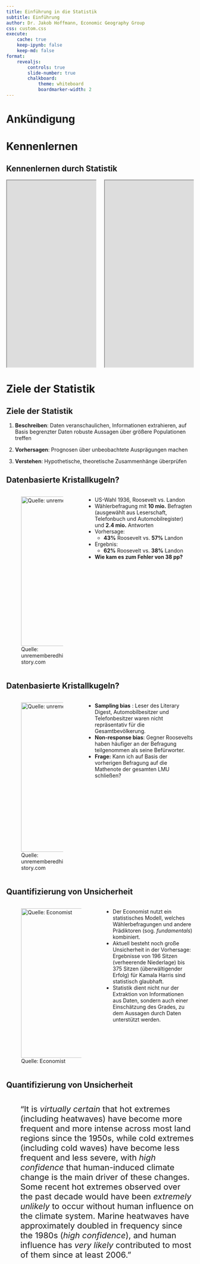 ```yaml
---
title: Einführung in die Statistik
subtitle: Einführung
author: Dr. Jakob Hoffmann, Economic Geography Group
css: custom.css
execute:
    cache: true
    keep-ipynb: false
    keep-md: false
format:
    revealjs:
        controls: true
        slide-number: true
        chalkboard:
            theme: whiteboard
            boardmarker-width: 2
---
```


# Ankündigung

# Kennenlernen

## Kennenlernen durch Statistik

::::: columns
::: {.column width="50%"}
<iframe width="780" height="500" src="https://surveys.eggroup-lmu.de/statlecture/wohnort" title="Survey preview"> </iframe>
:::

::: {.column width="50%"}
<iframe width="780" height="500" src="https://surveys.eggroup-lmu.de/statlecture/wohnort/qr" title="Survey link"> </iframe>
:::
:::::

##  {background-iframe="https://surveys.eggroup-lmu.de/statlecture/wohnort/getuptime" background-interactive="true" data-preload="true"}

##  {background-iframe="https://surveys.eggroup-lmu.de/statlecture/wohnort/map" background-interactive="true" data-preload="true"}

##  {background-iframe="https://surveys.eggroup-lmu.de/statlecture/wohnort/hist" background-interactive="true" data-preload="true"}

##  {background-iframe="https://surveys.eggroup-lmu.de/statlecture/wohnort/scatter-time" background-interactive="true" data-preload="true"}

##  {background-iframe="https://surveys.eggroup-lmu.de/statlecture/wohnort/scatter" background-interactive="true" data-preload="true"}

##  {background-iframe="https://surveys.eggroup-lmu.de/statlecture/wohnort/boxplot" background-interactive="true" data-preload="true"}


# Ziele der Statistik

## Ziele der Statistik

1. **Beschreiben**: Daten veranschaulichen, Informationen extrahieren, auf Basis begrenzter Daten robuste Aussagen über größere Populationen treffen

2. **Vorhersagen**: Prognosen über unbeobachtete Ausprägungen machen

3. **Verstehen**: Hypothetische, theoretische Zusammenhänge überprüfen


## Datenbasierte Kristallkugeln? {.smaller}

::::: columns
::: {.column width="40%"}
![Quelle: unrememberedhistory.com](https://unrememberedhistory.com/wp-content/uploads/2016/02/album11.jpg){.shadow height="400px"}
:::

::: {.column width="60%"}
-   US-Wahl 1936, Roosevelt vs. Landon
-   Wählerbefragung mit **10 mio.** Befragten (ausgewählt aus Leserschaft, Telefonbuch und Automobilregister) und **2.4
    mio.** Antworten
-   Vorhersage:
    - **43%** Roosevelt vs. **57%** Landon
- Ergebnis:
    - **62%** Roosevelt vs. **38%** Landon
-   **Wie kam es zum Fehler von 38 pp?**
:::
:::::

## Datenbasierte Kristallkugeln? {.smaller}

::::: columns
::: {.column width="40%"}
![Quelle: unrememberedhistory.com](https://unrememberedhistory.com/wp-content/uploads/2016/02/album11.jpg){.shadow height="400px"}
:::

::: {.column width="60%"}
- **Sampling bias** : Leser des Literary Digest, Automobilbesitzer und
  Telefonbesitzer waren nicht repräsentativ für die Gesamtbevölkerung.
- **Non-response bias**: Gegner Roosevelts haben häufiger an der
  Befragung teilgenommen als seine Befürworter.
- **Frage:** Kann ich auf Basis der vorherigen Befragung auf die Mathenote der gesamten LMU schließen?
:::
:::::

## Quantifizierung von Unsicherheit {.smaller}

::::: columns
::: {.column width="50%"}
![Quelle: Economist](/images/us-economist-prediction.png){.shadow height="400px"}
:::

::: {.column width="50%"}
- Der Economist nutzt ein statistisches Modell, welches Wählerbefragungen und andere Prädiktoren (sog. *fundamentals*) kombiniert.
- Aktuell besteht noch große Unsicherheit in der Vorhersage: Ergebnisse von 196 Sitzen (verheerende Niederlage) bis 375 Sitzen (überwältigender Erfolg) für Kamala Harris sind statistisch glaubhaft.
- Statistik dient nicht nur der Extraktion von Informationen aus Daten, sondern auch einer Einschätzung des Grades, zu dem Aussagen durch Daten unterstützt werden.
:::
:::::


## Quantifizierung von Unsicherheit {.smaller}

::::: columns
::: {.column width="50%"}
![Quelle: Guidance Note for Lead Authors of the IPCC Fifth Assessment Report on Consistent Treatment of Uncertainties](/images/uncertainty-wording.png){.shadow height="400px"}
:::
::: {.column width="50%" style="font-size: 22px;"}
"It is *virtually certain* that hot extremes (including heatwaves) have become more frequent and more intense across most land regions since the 1950s, while cold extremes (including cold waves) have become less frequent and less severe, with *high confidence* that human-induced climate change is the main driver of these changes. Some recent hot extremes observed over the past decade would have been *extremely unlikely* to occur without human influence on the climate system. Marine heatwaves have approximately doubled in frequency since the 1980s (*high confidence*), and human influence has *very likely* contributed to most of them since at least 2006."
:::
:::::


## Was wäre wenn...? {.smaller}

::::: columns
::: {.column width="60%"}
![Quelle: Born et al. 2019](images/brexit.png){.shadow height="400px"}
:::

::: {.column width="40%"}
-   Frage: Hat der Brexit der britischen Wirtschaft geschadet?
-   Synthetic control: Tatsächliche Entwicklung der Wirtschaft
    [(blau)]{style="color: blue"} vs. hypothetische Entwicklung ohne
    Brexit [(rot)]{style="color: red"}
-   Bis Ende 2018 ist ein geschätzter Outputverlust von 1.7 pp bis 2.5
    pp entstanden.
:::
:::::


# Statistik und Geographie

##  {background-iframe="https://surveys.eggroup-lmu.de/statlecture/wohnort/density" background-interactive="true" data-preload="true"}

## Wo erfindet Europa? {.smaller}

![Quelle: Eigene Darstellung](images/figure-map-inventors.png){.shadow}

## Die Politische Karte Deutschlands

::::: columns
::: {.column width="40%"}
![Quelle: Zeit.de](https://interactive.zeit.de/2021/wahl-btw-gemeindekarte/static/btw21.26c6ec590e3e34a06a4854b0b243e24d.cached.png){.shadow}
:::

::: {.column width="60%"}
- Ein Blick auf die Karte suggeriert, dass ein erheblicher Anteil
  Deutschlands AfD wählt.
- Thüringen beheimatet **2,5%** der deutschen Bevölkerung, Sachsen **4,8%**.
- Karten können trügerisch sein, da Bevölkerung selten proportional zu Fläche ist.
:::
:::::

## Multiskalarität und Aggregation {.smaller}
::::: columns
::: {.column width="55%"}
:::::: {.card}
```r
#| fig-width: 6
#| fig-height: 5.625
#| class-output: card

library(eurostat)
library(dplyr)
library(stringr)
library(ggplot2)
library(ggthemes)

theme_set(theme_tufte(base_family = "Arial"))

theme_update(
  axis.title.x = element_text(hjust = 0.99),
  axis.title.y = element_text(hjust = 0.99),
  plot.title = element_text(face = "bold"),
  plot.caption = element_text(face="italic"),
  strip.text.x = element_text(hjust = 0.01, face = "bold"),
  strip.text.y = element_text(vjust = 0.01, face = "bold"),
  legend.position = "top",
  legend.justification.top = "left"
)

filters_pop <- list(time = 2000:2024, geo = c("DE", "DE212", "DED42"), sex = "T", age = "TOTAL")
popdata <- get_eurostat("demo_r_pjangrp3", filters = filters_pop)
popdata |> 
    group_by(geo) |>
    mutate(perc = (values / first(values)) * 100) |>
    transform(geo = factor(geo, labels=c("Deutschland", "München", "Erzgebirgkreis"), levels=c("DE", "DE212", "DED42"))) |> 
    ggplot(aes(x=time, y=perc, color=geo)) +
    geom_line(linewidth=1.5) +
    geom_hline(yintercept=100, linetype="dashed") +
    scale_color_tableau() +
    labs(
        title = "Bevölkerungsentwicklung in Deutschland",
        subtitle = "Gesamtentwicklung und ausgewählte Kreise",
        y="Bevölkerung (2014 = 100%)", x="", color="", 
        caption="Datenquelle: Eurostat")
```
::::::
:::
::: {.column width="45%"}
- Geographie betrachtet räumliche Eigenschaften auf unterschiedlichen Auflösungsebenen.
- Statistische Eigenschaften von Aggregaten können nicht automatisch auf deren Mitglieder übertragen werden (z.B. Regionen in Ländern, Personen in Regionen).
- Was ist die 'richtige' Aggregatsebene?
- Später im Kurs: **Aggregation Bias** und die **Ecological Fallacy**
:::
:::::

## Räumliche Autokorrelation {.smaller}

Einkommsensverteilung in deutschen Großstädten (<span class="arrow-up">&#x2191;</span> <span class="arrow-down">&#x2193;</span>)

::::: columns
::: {.column width="50%"}
![Einkommen in München (Quelle: Zeit.de)](https://interactive.zeit.de/g/2022/stadtdaten/static/assets/09162000.5ef64850.png){.shadow}
:::
::: {.column width="50%"}
![Einkommen in Köln (Quelle: Zeit.de)](https://interactive.zeit.de/g/2022/stadtdaten/static/assets/koeln-closeup.ad0efbdb.png){.shadow}
:::
:::::

## Statistik und Geographie {.smaller}

::::: columns
::: {.column width="50%"}
![Quelle: Wikimedia Commons](https://upload.wikimedia.org/wikipedia/commons/c/c7/Snow-cholera-map.jpg){.shadow}
:::
::: {.column width="50%"}
- Neben physikalischen Raummerkmalen sind auch die meisten sozial- und wirtschaftswissenschaftlichen Merkmale räumlich verortet.
- Geographie interessiert sich für die räumliche Konfiguration bzw. Verteilung physikalischer / gesellschaftlicher Merkmale.
- Die räumliche Anordnung von Beobachtungen erschwert deren statistische Analyse, selbst wenn deren Verteilung nicht direkt von Interesse ist.
:::
:::::


# Organisatorisches

## Diese Veranstaltung {.smaller}

::::: columns
::: {.column width="40%"}
![](images/syllabus.png){.lightbox .shadow}
[**Moodle PW**: S1DTF9W](https://moodle.lmu.de/enrol/index.php?id=11572)
:::
::: {.column width="60%"}
- **Ablauf:** 2 x 40 min, 10 min Pause
- **Lernziel** 
    - Verständnis der Ziele und Funktionsweisen geläufiger statistischer Verfahren
    - Interpretations- und Kritikfähigkeit statistischer Befunde und Forschungsdesigns
- **Inhalte**
    - Numerische und visuelle Verfahren der deskriptiven Statistik
    - Grundlagen der Inferenzstatistik und der statistischen Modellierung
:::
:::::

## Übung zur Vorlesung {.smaller}

::::: columns
::: {.column width="40%"}
![](images/logos-tools.png){.shadow}
:::
::: {.column width="60%"}
- Ein erheblicher Teil statistischer Praxis liegt in der Aufbereitung von Daten. Die Übung macht Studierende mit der Anwendung statistischer Verfahren *und* dem Umgang mit Daten vertraut.
- Der Besuch der Übung ist nicht optional - nur die Vorlesung zu besuchen ist so sinnvoll wie ein Führerschein ohne Fahrpraxis.
- Geographen setzen auf eine Vielzahl an Softwaretools (Spezialsoftware wie `SPSS` [Übung], Programmiersprachen wie `R`, `Python` oder `Julia`, oder Datenbankmanagementsysteme wie `DuckDB`).
:::
:::::


## Leistungsnachweis {.smaller}

::::: columns
::: {.column width="55%"}
<div class ="card">
<h3 style="font-size: 20px">
    Welche der folgenden Aussagen ist richtig? Bei einer rechtsschiefen Verteilung ist der Median...
</h3>
<ul class="examlist">
    <li>immer kleiner als das arithmetische Mittel</li>
    <li>immer größer als das arithmetische Mittel</li>
    <li>immer gleich groß wie das arithmetische Mittel</li>
    <li>mal größer und mal kleiner als das arithmetische Mittel</li>
</ul>
</div>
:::
::: {.column width="45%"}
- Die Vorlesung wird durch eine **Klausur** am letzten Vorlesungstermin (27. Januar) abgeschlossen.
- Die Klausur prüft Kenntnisse der **Vorlesungs- und der Übungsinhalte** mittels eines Single-Choice-Verfahrens.
- Single-Choice: Auswahlverfahren, bei dem **exakt eine** Option richtig ist.
:::
:::::


# Lernmaterialien

## Lehrbuch

::::: columns
::: {.column width="50%"}
![](https://www.utb.de/cms/asset/e97ac5f1-38bf-4645-a0ed-16ec6816a264/9783838549330.cover.jpg){.shadow height="550px"}
:::
::: {.column width="50%"}
- Aktuelles Lehrbuch in deutscher Sprache
- Fachbezug zur Geographie
- Breite Abdeckung der Grundlagen
:::
:::::


## Datenvisualisierung

::::: columns
::: {.column width="50%"}
![](https://socviz.co/assets/dv-cover-pupress.jpg){.shadow height="550px"}
:::

::: {.column width="50%"}
-   Einführung in die statistische Visualisierung mit R
-   Viele sozialwissenschaftliche Beispiele
-   Online verfügbar unter: <https://socviz.co/>
:::
:::::

## Regressionsanalyse

::::: columns
::: {.column width="50%"}
![](https://www.book2look.com/BookContent/FlipBooks/AhkBODX6iT_assets/images/AhkBODX6iT_Zoom.webp){.shadow height="550px"}
:::

::: {.column width="50%"}
-   Umfassende und moderne Einführung in die Regressionsanalyse
-   Viele sozial- und politikwissenschaftliche Anwendungsbeispiele in R
-   Online verfügbar unter: <https://avehtari.github.io/ROS-Examples/>
:::
:::::

## Statistische Modellierung

::::: columns
::: {.column width="50%"}
![](https://images.routledge.com/common/jackets/amazon/978036713/9780367139919.jpg){.shadow height="500px"}
:::

::: {.column width="50%"}
-   Moderne perspektive auf statistische Modellierung
-   Bayesianische Statistik, Anwendung in R
-   Online verfügbar unter: <https://xcelab.net/rm/>
:::
:::::

## Wahrscheinlichkeitstheorie

::::: columns
::: {.column width="50%"}
![](https://images.routledge.com/common/jackets/amazon/978113836/9781138369917.jpg){.shadow height="500px"}
:::

::: {.column width="50%"}
-   Umfassende aber zugängliche Einführung in die W'scheinlichkeitstheorie
-   Anwendungsbeispiele in R
-   Online verfügbar unter: [https://projects.iq.harvard.edu/stat110/home](https://projects.iq.harvard.edu/stat110/home)
:::
:::::


# Prüfungsfragen

## Prüfungsfragen

- Unter welchen Umständen kann selbst eine große Stichprobe in die Irre führen?
- Wann spricht man von sampling bias? Non-response bias?


